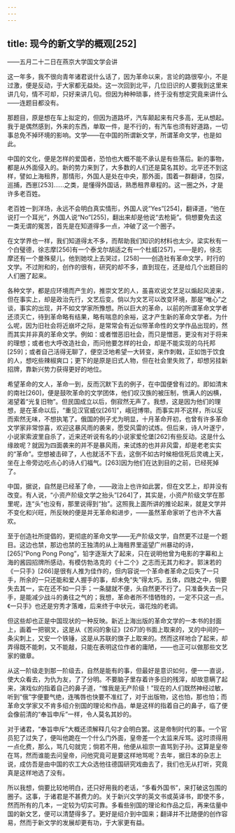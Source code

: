 ```yaml
---
---
---
```

title: 现今的新文学的概观[252]
---




——五月二十二日在燕京大学国文学会讲

这一年多，我不很向青年诸君说什么话了，因为革命以来，言论的路很窄小，不是过激，便是反动，于大家都无益处。这一次回到北平，几位旧识的人要我到这里来讲几句，情不可却，只好来讲几句。但因为种种琐事，终于没有想定究竟来讲什么——连题目都没有。

那题目，原是想在车上拟定的，但因为道路坏，汽车颠起来有尺多高，无从想起。我于是偶然感到，外来的东西，单取一件，是不行的，有汽车也须有好道路，一切事总免不掉环境的影响。文学——在中国的所谓新文学，所谓革命文学，也是如此。

中国的文化，便是怎样的爱国者，恐怕也大概不能不承认是有些落后。新的事物，都是从外面侵入的。新的势力来到了，大多数的人们还是莫名其妙。北平还不到这样，譬如上海租界，那情形，外国人是处在中央，那外面，围着一群翻译，包探，巡捕，西崽[253]……之类，是懂得外国话，熟悉租界章程的。这一圈之外，才是许多老百姓。

老百姓一到洋场，永远不会明白真实情形，外国人说“Yes”[254]，翻译道，“他在说打一个耳光”，外国人说“No”[255]，翻出来却是他说“去枪毙”。倘想要免去这一类无谓的冤苦，首先是在知道得多一点，冲破了这一个圈子。

在文学界也一样，我们知道得太不多，而帮助我们知识的材料也太少。梁实秋有一个白璧德，徐志摩[256]有一个泰戈尔胡适之有一个杜威[257]，——是的，徐志摩还有一个曼殊斐儿，他到她坟上去哭过，[258]——创造社有革命文学，时行的文学。不过附和的，创作的很有，研究的却不多，直到现在，还是给几个出题目的人们圈了起来。

各种文学，都是应环境而产生的，推崇文艺的人，虽喜欢说文艺足以煽起风波来，但在事实上，却是政治先行，文艺后变。倘以为文艺可以改变环境，那是“唯心”之谈，事实的出现，并不如文学家所豫想。所以巨大的革命，以前的所谓革命文学者还须灭亡，待到革命略有结果，略有喘息的余裕，这才产生新的革命文学者。为什么呢，因为旧社会将近崩坏之际，是常常会有近似带革命性的文学作品出现的，然而其实并非真的革命文学。例如：或者憎恶旧社会，而只是憎恶，更没有对于将来的理想；或者也大呼改造社会，而问他要怎样的社会，却是不能实现的乌托邦[259]；或者自己活得无聊了，便空泛地希望一大转变，来作刺戟，正如饱于饮食的人，想吃些辣椒爽口；更下的是原是旧式人物，但在社会里失败了，却想另挂新招牌，靠新兴势力获得更好的地位。

希望革命的文人，革命一到，反而沉默下去的例子，在中国便曾有过的。即如清末的南社[260]，便是鼓吹革命的文学团体，他们叹汉族的被压制，愤满人的凶横，渴望着“光复旧物”。但民国成立以后，倒寂然无声了。我想，这是因为他们的理想，是在革命以后，“重见汉官威仪[261]”，峨冠博带。而事实并不这样，所以反而索然无味，不想执笔了。俄国的例子尤为明显，十月革命开初，也曾有许多革命文学家非常惊喜，欢迎这暴风雨的袭来，愿受风雷的试炼。但后来，诗人叶遂宁，小说家索波里自杀了，近来还听说有名的小说家爱伦堡[262]有些反动。这是什么缘故呢？就因为四面袭来的并不是暴风雨，来试炼的也并非风雷，却是老老实实的“革命”。空想被击碎了，人也就活不下去，这倒不如古时候相信死后灵魂上天，坐在上帝旁边吃点心的诗人们福气。[263]因为他们在达到目的之前，已经死掉了。

中国，据说，自然是已经革了命，——政治上也许如此罢，但在文艺上，却并没有改变。有人说，“小资产阶级文学之抬头”[264]了，其实是，小资产阶级文学在那里呢，连“头”也没有，那里说得到“抬”。这照我上面所讲的推论起来，就是文学并不变化和兴旺，所反映的便是并无革命和进步，——虽然革命家听了也许不大喜欢。

至于创造社所提倡的，更彻底的革命文学——无产阶级文学，自然更不过是一个题目。这边也禁，那边也禁的王独清的从上海租界里遥望广州暴动的诗，[265]“Pong Pong Pong”，铅字逐渐大了起来，只在说明他曾为电影的字幕和上海的酱园招牌所感动，有模仿勃洛克的《十二个》之志而无其力和才。郭沫若的《一只手》[266]是很有人推为佳作的，但内容说一个革命者革命之后失了一只手，所余的一只还能和爱人握手的事，却未免“失”得太巧。五体，四肢之中，倘要失去其一，实在还不如一只手；一条腿就不便，头自然更不行了。只准备失去一只手，是能减少战斗的勇往之气的；我想，革命者所不惜牺牲的，一定不只这一点。《一只手》也还是穷秀才落难，后来终于中状元，谐花烛的老调。

但这些却也正是中国现状的一种反映。新近上海出版的革命文学的一本书的封面上，画着一把钢叉，这是从《苦闷的象征》[267]的书面上取来的，叉的中间的一条尖刺上，又安一个铁锤，这是从苏联的旗子上取来的。然而这样地合了起来，却弄得既不能刺，又不能敲，只能在表明这位作者的庸陋，——也正可以做那些文艺家的徽章。

从这一阶级走到那一阶级去，自然是能有的事，但最好是意识如何，便一一直说，使大众看去，为仇为友，了了分明。不要脑子里存着许多旧的残滓，却故意瞒了起来，演戏似的指着自己的鼻子道，“惟我是无产阶级！”现在的人们既然神经过敏，听到“俄”字便要气绝，连嘴唇也快要不准红了，对于出版物，这也怕，那也怕；而革命文学家又不肯多绍介别国的理论和作品，单是这样的指着自己的鼻子，临了便会像前清的“奉旨申斥”一样，令人莫名其妙的。

对于诸君，“奉旨申斥”大概还须解释几句才会明白罢。这是帝制时代的事。一个官员犯了过失了，便叫他跪在一个什么门外面，皇帝差一个太监来斥骂。这时须得用一点化费，那么，骂几句就完；倘若不用，他便从祖宗一直骂到子孙。这算是皇帝在骂，然而谁能去问皇帝，问他究竟可是要这样地骂呢？去年，据日本的杂志上说，成仿吾是由中国的农工大众选他往德国研究戏曲去了，我们也无从打听，究竟真是这样地选了没有。

所以我想，倘要比较地明白，还只好用我的老话，“多看外国书”，来打破这包围的圈子。这事，于诸君是不甚费力的。关于新兴文学的英文书或英译书，即使不多，然而所有的几本，一定较为切实可靠。多看些别国的理论和作品之后，再来估量中国的新文艺，便可以清楚得多了。更好是绍介到中国来；翻译并不比随便的创作容易，然而于新文学的发展却更有功，于大家更有益。